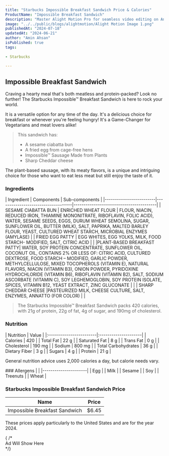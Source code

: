 ```yaml
---
title: "Starbucks Impossible Breakfast Sandwich Price & Calories"
ProductName: "Impossible Breakfast Sandwich" 
description: "Master Alight Motion Pro for seamless video editing on Android, iOS, and Tablets with our ultimate guide, unlocking advanced features and elevating your skills in 2024!"
image: "../../public/blogs/alightmotion/Alight Motion Image 1.png"
publishedAt: "2024-07-18"
updatedAt: "2024-06-21"
author: "Amin Ahsan"
isPublished: true
tags:
 
- Starbucks
      
---
```


 
## Impossible Breakfast Sandwich 
  
Craving a hearty meal that's both meatless and protein-packed? Look no further! The Starbucks Impossible™ Breakfast Sandwich is here to rock your world.

It is a versatile option for any time of the day. It's a delicious choice for breakfast or whenever you're feeling hungry! It's a Game-Changer for Vegetarians and meat lovers alike!

> This sandwich has:
> - A sesame ciabatta bun
> - A fried egg from cage-free hens
> - Impossible™ Sausage Made from Plants
> - Sharp Cheddar cheese

The plant-based sausage, with its meaty flavors, is a unique and intriguing choice for those who want to eat less meat but still enjoy the taste of it.
 


<style jsx>{`
  .table-container {
    overflow-x: auto;
    position: relative;
  }
  .table-container table {
    border-collapse: collapse;
    width: 30%;
  }
  .table-container th,
  .table-container td {
    border: 1px solid #ddd;
    padding: 2px;
    min-width: 30px;
    font-size: 11px;
  }
  .table-container th:first-child,
  .table-container td:first-child {
    position: sticky;
    left: 0;
    background-color: white;
    z-index: 1;
  }
  @media (max-width: 768px) {
    .table-container th:not(:first-child),
    .table-container td:not(:first-child) {
      min-width: 50px;
    }
  }
`}</style>


### Ingredients
<div style={{ overflowX: "scroll", fontSize: "12px" }}>
| Ingredient              | Components                         | Sub-components                          |
|-------------------------|------------------------------------|-----------------------------------------|
| SESAME CIABATTA BUN     | ENRICHED WHEAT FLOUR               | FLOUR, NIACIN, REDUCED IRON, THIAMINE MONONITRATE, RIBOFLAVIN, FOLIC ACID), WATER, SESAME SEEDS, EGGS, DURUM WHEAT SEMOLINA, SUGAR, SUNFLOWER OIL, BUTTER (MILK), SALT, PAPRIKA, MALTED BARLEY FLOUR, YEAST, CULTURED WHEAT STARCH, MICROBIAL ENZYMES (AMYLASE)                                   |
| FRIED EGG PATTY         | EGG WHITES, EGG YOLKS, MILK, FOOD STARCH- MODIFIED, SALT, CITRIC ACID               |                          |
|PLANT-BASED BREAKFAST PATTY| WATER, SOY PROTEIN CONCENTRATE, SUNFLOWER OIL, COCONUT OIL, CONTAINS 2% OR LESS OF: CITRIC ACID, CULTURED DEXTROSE, FOOD STARCH – MODIFIED, GARLIC POWDER, METHYLCELLULOSE, MIXED TOCOPHEROLS (VITAMIN E), NATURAL FLAVORS, NIACIN (VITAMIN B3), ONION POWDER, PYRIDOXINE HYDROCHLORIDE (VITAMIN B6), RIBOFLAVIN (VITAMIN B2), SALT, SODIUM ASCORBATE (VITAMIN C), SOY LEGHEMOGLOBIN, SOY PROTEIN ISOLATE, SPICES, VITAMIN B12, YEAST EXTRACT, ZINC GLUCONATE                                  |                          |
| SHARP CHEDDAR CHEESE    |PASTEURIZED MILK, CHEESE CULTURE, SALT, ENZYMES, ANNATTO (FOR COLOR)                       |                          |
</div>

> The Starbucks Impossible™ Breakfast Sandwich packs 420 calories, with 21g of protein, 22g of fat, 4g of sugar, and 190mg of cholesterol.

### Nutrition
<div style={{ overflowX: 'scroll', width:'330px', fontSize: "15px"  }}>
    | Nutrition               | Value                |  
    |:------------------------|:---------------------|
    | Calories                | 420                  |
    | Total Fat               | 22 g                 |
    | Saturated Fat           | 8 g                  |
    | Trans Fat               | 0 g                  |
    | Cholesterol             | 190 mg               |
    | Sodium                  | 800 mg               |
    | Total Carbohydrates     | 36 g                 |
    | Dietary Fiber           | 3 g                  |
    | Sugars                  | 4 g                  |
    | Protein                 | 21 g                 |
</div>

General nutrition advice uses 2,000 calories a day, but calorie needs vary.

<div style={{ overflowX: 'scroll', width:'330px', fontSize: "12px"  }}>
### Allergens
|                      |
|----------------------|
| Egg                  |
| Milk                 |
| Sesame               |
| Soy                  |
| Treenuts             |
| Wheat                |
</div>
<style jsx>{`
  @media (min-width: 768px) {
    .responsive-grid {
      display: grid;
      grid-template-columns: 1fr 1fr;
    }
  }
`}</style>
<div
  style={{
    backgroundColor: "#cee3de",
    borderLeft: "3px solid #0c7556",
    padding: "30px",
    display: "grid",
        height: "fit-content",
  }}
  class="responsive-grid"
>
  <div >
    <h3>Starbucks Impossible Breakfast Sandwich Price</h3>
    <table
      style={{
        backgroundColor: "white",
        width: "100%",
        padding: "50px",
        borderCollapse: "collapse",
        borderRadius: "13px",
      }}
    >
      <thead>
        <tr>
          <th style={{ padding: "8px 24px", textAlign: "left" }}>Name</th>
          <th style={{ padding: "8px 24px", textAlign: "left" }}>Price</th>
        </tr>
      </thead>
      <tbody>
        <tr>
          <td style={{ padding: "8px 24px", textAlign: "left" }}>Impossible Breakfast Sandwich</td>
          <td style={{ padding: "8px 24px", textAlign: "left" }}>$6.45</td>
        </tr>
      </tbody>
    </table>
    <p>
      These prices apply particularly to the United States and are for the year
      2024.
    </p>
  </div>
  {  /* <div>Ad Will Show Here</div> */}
  <div></div>
</div>
